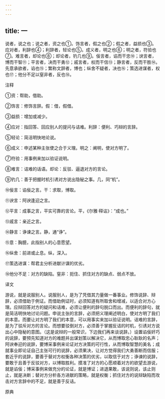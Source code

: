 ```yaml
---
---
---
```

title: 一
---



说者，说之也；说之者，资之也①。饰言者，假之也②；假之者，益损也③。应对者，利辞也④；利辞者，轻论也⑤。成义者，明之也⑥；明之者，符验也⑦。难言者，却论也⑧；却论者，钓几也⑨。佞言者，谄而干忠⑩；谀言者，博而干智⑪；平言者，决而干勇⑫；戚言者，权而干信⑬；静言者，反而干胜⑭。先意承欲者，谄也⑮；繁称文辞者，博也；纵舍不疑者，决也⑯；策选进谋者，权也⑰；他分不足以窒非者，反也⑱。

注释

①资：帮助，借助。

②饰言：修饰言辞。假：借，假借。

③益损：增加或减少。

④应对：指回答、回应别人的提问与诘难。利辞：便利、巧辩的言辞。

⑤轻论：简洁明快地论说。

⑥成义：申述某种主张使之合于义理。明之：阐明，使对方明了。

⑦符验：用事例来加以验证说明。

⑧难言：诘难的话语。却论：反驳、逼退对方的言论。

⑨钓几：善于把握时机引诱对方说出隐秘之事。几，同“机”。

⑩佞言：谄佞之言。干：求取，博取。

⑪谀言：阿谀逢迎之言。

⑫平言：成事之言，平实可靠的言论。平，《尔雅·释诂》：“成也。”

⑬戚言：亲近之言。

⑭静言：诤谏之言。静，通“诤”。

⑮意：胸臆，此指别人的心意愿望。

⑯纵舍：前进或止息。纵，深入。

⑰策选进谋：帮君主分析进献计谋的优劣。

⑱他分不足：对方的缺陷。窒非：扼住、抓住对方的缺点、弱点不放。

译文

游说，就是说服别人。说服别人，是为了凭借其力量做一番事业。修饰说辞、辩辞，必须借助于例证。而借助例证时，必须知道有所取舍和增减，以适合对方心理。应辩回答对方的疑问和诘难，必须让便利的辞句脱口而出。而便利的辞句，就是简洁明快地讨论问题。申说主张的言辞，必须把义理阐述明白，使对方明了我们的本意。而要让对方明了我们的本意，可以用事实来加以验证说明。诘难的言辞，是为了驳斥对方的言论。而想要驳倒对方，必须善于掌握反诘的时机，引诱对方说出心中隐秘的意图。（这是说辩的一般常识，下边我们再来谈说辞。）设置谄佞奸巧的说辞，要预先知道对方的难题并出谋划策以解决它，从而博取忠心耿耿的名声；阿谀奉迎的说辞，要博采事例来论证对方决策的可行性，从而博取智慧的美名；成就事业即论证自己主张可行的说辞，必须果决，让对方觉得我们大勇善断而信服；套近乎的说辞，要善于替对方权衡各种决策的优劣，以取信于对方；诤谏的说辞，要敢于且善于反驳对方，以博取胜利。摸准了对方的心愿顺着对方的欲望去游说，就是谄佞；博采事例来做充分的论证，就是博证；进退果敢，该说则说，该止则止，就是决断；替对方分析各方进献的策略，就是权衡；抓住对方的说辩缺陷而攻击对方言辞中的不足，就是善于反诘。

原典